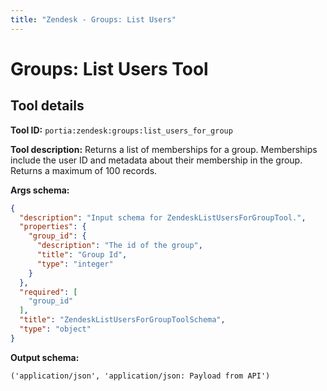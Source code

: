 ```yaml
---
title: "Zendesk - Groups: List Users"
---
```

<!-- WARNING: This file is auto-generated by generate_tool_docs.py. Do not edit manually. -->


# Groups: List Users Tool

<Intro />

## Tool details
**Tool ID:** `portia:zendesk:groups:list_users_for_group`

**Tool description:** Returns a list of memberships for a group. Memberships include the user ID and metadata about their membership in the group. Returns a maximum of 100 records.

**Args schema:**
```json
{
  "description": "Input schema for ZendeskListUsersForGroupTool.",
  "properties": {
    "group_id": {
      "description": "The id of the group",
      "title": "Group Id",
      "type": "integer"
    }
  },
  "required": [
    "group_id"
  ],
  "title": "ZendeskListUsersForGroupToolSchema",
  "type": "object"
}
```

**Output schema:**
```
('application/json', 'application/json: Payload from API')
```
